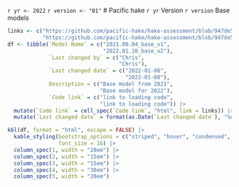 `r yr <- 2022`
`r version <- "01"`
# Pacific hake `r yr` Version `r version` Base models

```r

links <- c("https://github.com/pacific-hake/hake-assessment/blob/947de55a5943aa6ca471e7e1077720c3c19682be/R/model-setup.R#L128",
           "https://github.com/pacific-hake/hake-assessment/blob/947de55a5943aa6ca471e7e1077720c3c19682be/R/model-setup.R#L107")
df <- tibble(`Model Name` = c("2021.00.04_base_v1",
                              "2022.01.10_base_v2"),
             `Last changed by` = c("Chris",
                                   "Chris"),
             `Last changed date` = c("2022-01-08",
                                     "2022-01-08"),
             Description = c("Base model from 2021",
                             "Base model for 2022"),
             `Code link` = c("link to loading code",
                             "link to loading code")) |> 
  mutate(`Code link` = cell_spec(`Code link`, "html", link = links)) |> 
  mutate(`Last changed date` = format(as.Date(`Last changed date`), "%d %B, %Y"))

kbl(df, format = "html", escape = FALSE) |> 
  kable_styling(bootstrap_options = c("striped", "hover", "condensed", "responsive"),
                font_size = 16) |> 
  column_spec(1, width = "20em") |> 
  column_spec(2, width = "15em") |> 
  column_spec(3, width = "15em") |> 
  column_spec(4, width = "30em") |> 
  column_spec(5, width = "20em")
```
